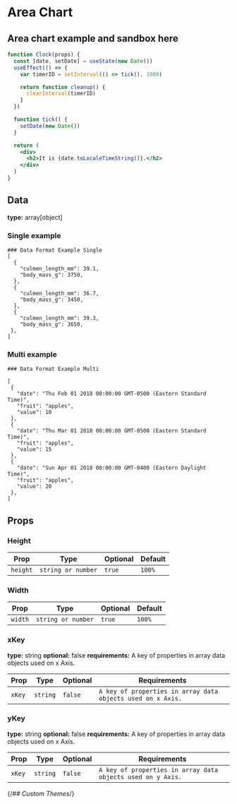 # Area Chart

## Area chart example and sandbox here

```jsx
function Clock(props) {
  const [date, setDate] = useState(new Date())
  useEffect(() => {
    var timerID = setInterval(() => tick(), 1000)

    return function cleanup() {
      clearInterval(timerID)
    }
  })

  function tick() {
    setDate(new Date())
  }

  return (
    <div>
      <h2>It is {date.toLocaleTimeString()}.</h2>
    </div>
  )
}
```

## Data

**type:** array[object]

### Single example

```shell
### Data Format Example Single
[
  {
    "culmen_length_mm": 39.1,
    "body_mass_g": 3750,
  },
  {
    "culmen_length_mm": 36.7,
    "body_mass_g": 3450,
  },
  {
    "culmen_length_mm": 39.3,
    "body_mass_g": 3650,
 },
]
```

### Multi example

```shell
### Data Format Example Multi

[
 {
   "date": "Thu Feb 01 2018 00:00:00 GMT-0500 (Eastern Standard Time)",
   "fruit": "apples",
   "value": 10
 },
 {
   "date": "Thu Mar 01 2018 00:00:00 GMT-0500 (Eastern Standard Time)",
   "fruit": "apples",
   "value": 15
 },
 {
   "date": "Sun Apr 01 2018 00:00:00 GMT-0400 (Eastern Daylight Time)",
   "fruit": "apples",
   "value": 20
 },
]
```

## Props

### Height

| Prop     | Type               | Optional | Default |
| -------- | ------------------ | -------- | ------- |
| `height` | `string or number` | `true`   | `100%`  |

### Width

| Prop    | Type               | Optional | Default |
| ------- | ------------------ | -------- | ------- |
| `width` | `string or number` | `true`   | `100%`  |

### xKey

**type:** string
**optional:** false
**requirements:** A key of properties in array data objects used on x Axis.

| Prop   | Type     | Optional | Requirements                                                |
| ------ | -------- | -------- | ----------------------------------------------------------- |
| `xKey` | `string` | `false`  | `A key of properties in array data objects used on x Axis.` |

### yKey

**type:** string
**optional:** false
**requirements:** A key of properties in array data objects used on x Axis.

| Prop   | Type     | Optional | Requirements                                                |
| ------ | -------- | -------- | ----------------------------------------------------------- |
| `xKey` | `string` | `false`  | `A key of properties in array data objects used on y Axis.` |

{/_## Custom Themes_/}
